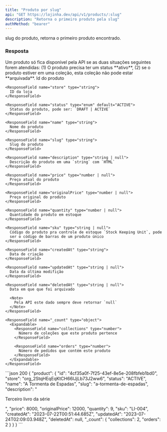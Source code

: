 ```yaml
---
title: "Produto por slug"
api: "GET https://lojinha.dev/api/v1/products/:slug"
description: "Retorna o primeiro produto pela slug"
authMethod: "bearer"
---
```


<ParamField path="slug" type="string">
  slug do produto, retorna o primeiro produto encontrado.
</ParamField>

### Resposta

<Warning>
  Um produto só fica disponível pela API se as duas situações seguintes forem
  atendidas: (1) O produto precisa ter um status **ativo**, (2) se o produto
  estiver em uma coleção, esta coleção não pode estar **arquivada**.
</Warning>

<ResponseField name="product" type="objeto">
  <Expandable name="product">
    <ResponseField name="id" type="uuid">
      Id do produto
    </ResponseField>

    <ResponseField name="store" type="string">
      ID da loja
    </ResponseField>

    <ResponseField name="status" type="enum" default="ACTIVE">
      Status do produto, pode ser: `DRAFT | ACTIVE`
    </ResponseField>

    <ResponseField name="name" type="string">
      Nome do produto
    </ResponseField>

    <ResponseField name="slug" type="string">
      Slug do produto
    </ResponseField>

    <ResponseField name="description" type="string | null">
      Descrição do produto em uma `string` com `HTML`
    </ResponseField>

    <ResponseField name="price" type="number | null">
      Preço atual do produto
    </ResponseField>

    <ResponseField name="originalPrice" type="number | null">
      Preço original do produto
    </ResponseField>

    <ResponseField name="quantity" type="number | null">
      Quantidade do produto em estoque
    </ResponseField>

    <ResponseField name="sku" type="string | null">
      Código do produto pra controle de estoque `Stock Keeping Unit`, pode
      ser o código de barras de um produto único
    </ResponseField>

    <ResponseField name="createdAt" type="string">
      Data de criação
    </ResponseField>

    <ResponseField name="updatedAt" type="string | null">
      Data da última modifição
    </ResponseField>

    <ResponseField name="deletedAt" type="string | null">
      Data em que que foi arquivado

      <Note>
        Pela API este dado sempre deve retornar `null`
      </Note>
    </ResponseField>

    <ResponseField name="_count" type="object">
      <Expandable>
        <ResponseField name="collections" type="number">
          Número de coleções que este produto pertence
        </ResponseField>

        <ResponseField name="orders" type="number">
          Número de pedidos que contém este produto
        </ResponseField>
      </Expandable>
    </ResponseField>

  </Expandable>
</ResponseField>

<ResponseExample>
```json 200
{
  "product": {
    "id": "4cf35a0f-7f25-43ef-8e5e-208fbfeb1bd0",
    "store": "org_2StqHEqEqKtCH66IJjLb73J2ww6",
    "status": "ACTIVE",
    "name": "A Tormenta de Espadas",
    "slug": "a-tormenta-de-espadas",
    "description": "<p>Terceiro livro da série</p>",
    "price": 8000,
    "originalPrice": 12000,
    "quantity": 9,
    "sku": "LI-004",
    "createdAt": "2023-07-22T00:51:44.685Z",
    "updatedAt": "2023-07-24T02:09:03.948Z",
    "deletedAt": null,
    "_count": {
      "collections": 2,
      "orders": 2
    }
  }
}
```
</ResponseExample>
